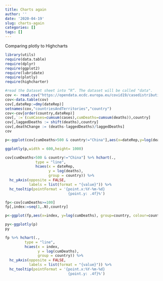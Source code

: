 ```yaml
---
title: Charts again
author: ''
date: '2020-04-19'
slug: charts-again
categories: []
tags: []
---
```


Comparing plotly to Highcharts

```r
library(utils)
require(data.table)
require(dplyr)
require(ggplot2)
require(lubridate)
require(plotly)
require(highcharter)

#read the Dataset sheet into “R”. The dataset will be called "data".
cov <- read.csv("https://opendata.ecdc.europa.eu/covid19/casedistribution/csv", na.strings = "", fileEncoding = "UTF-8-BOM")
cov<-data.table(cov)
cov[,dateRep:=dmy(dateRep)]
setnames(cov,"countriesAndTerritories","country")
cov<-cov[order(country,dateRep)]
cov[,`:=`(cumCases=cumsum(cases),cumDeaths=cumsum(deaths)),country]
cov[,laggedDeaths := shift(deaths),country]
cov[,deathChange := (deaths-laggedDeaths)/laggedDeaths]
cov
```

```r
p<-ggplot(cov[cumDeaths>500 & country!="China"],aes(x=dateRep,y=log(deaths), colour=country, group=country)) + geom_line() + geom_point() + theme_bw()
```

```r
ggplotly(p,width = 600,height= 1000)
```


```r
cov[cumDeaths>500 & country!="China"] %>% hchart(., 
              type = "line", 
              hcaes(x = dateRep, 
                    y = log(deaths), 
                    group = country)) %>% 
  hc_yAxis(opposite = FALSE,
           labels = list(format = "{value}")) %>% 
  hc_tooltip(pointFormat = '{point.x:%Y-%m-%d}
                             {point.y: .4f}%')
```


```r
fp<-cov[cumDeaths>=100]
fp[,index:=seq(1,.N),country]
```

```r
p<-ggplot(fp,aes(x=index, y=log(cumDeaths), group=country, colour=country)) + geom_line() + geom_point() + theme_bw()
```

```r
py<-ggplotly(p)
py
```




```r
fp %>% hchart(., 
         type = "line", 
         hcaes(x = index, 
               y = log(cumDeaths), 
               group = country)) %>% 
  hc_yAxis(opposite = FALSE,
           labels = list(format = "{value}")) %>% 
  hc_tooltip(pointFormat = '{point.x:%Y-%m-%d}
                             {point.y: .4f}%')

```

